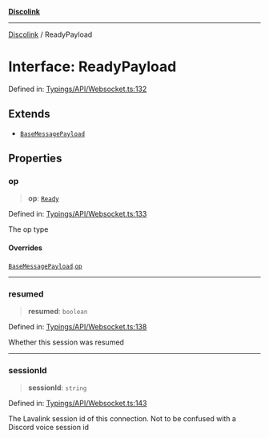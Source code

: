 [**Discolink**](../README.md)

***

[Discolink](../globals.md) / ReadyPayload

# Interface: ReadyPayload

Defined in: [Typings/API/Websocket.ts:132](https://github.com/Archayu/discolink/blob/ddfd70ea55cc6996bf3567765f64fb3824cd3f79/src/Typings/API/Websocket.ts#L132)

## Extends

- [`BaseMessagePayload`](BaseMessagePayload.md)

## Properties

### op

> **op**: [`Ready`](../enumerations/OPType.md#ready)

Defined in: [Typings/API/Websocket.ts:133](https://github.com/Archayu/discolink/blob/ddfd70ea55cc6996bf3567765f64fb3824cd3f79/src/Typings/API/Websocket.ts#L133)

The op type

#### Overrides

[`BaseMessagePayload`](BaseMessagePayload.md).[`op`](BaseMessagePayload.md#op)

***

### resumed

> **resumed**: `boolean`

Defined in: [Typings/API/Websocket.ts:138](https://github.com/Archayu/discolink/blob/ddfd70ea55cc6996bf3567765f64fb3824cd3f79/src/Typings/API/Websocket.ts#L138)

Whether this session was resumed

***

### sessionId

> **sessionId**: `string`

Defined in: [Typings/API/Websocket.ts:143](https://github.com/Archayu/discolink/blob/ddfd70ea55cc6996bf3567765f64fb3824cd3f79/src/Typings/API/Websocket.ts#L143)

The Lavalink session id of this connection. Not to be confused with a Discord voice session id
